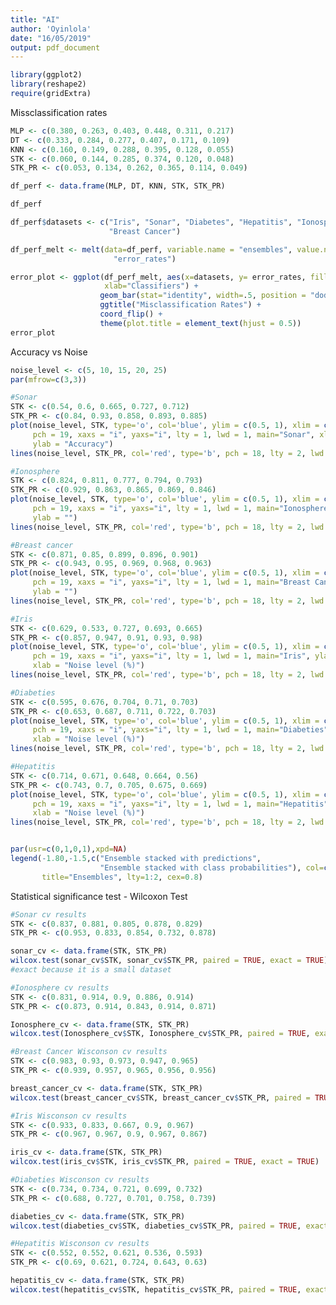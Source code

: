 ```yaml
---
title: "AI"
author: 'Oyinlola'
date: "16/05/2019"
output: pdf_document
---
```


```r
library(ggplot2)
library(reshape2)
require(gridExtra)
```

Missclassification rates
```r
MLP <- c(0.380, 0.263, 0.403, 0.448, 0.311, 0.217)
DT <- c(0.333, 0.284, 0.277, 0.407, 0.171, 0.109)
KNN <- c(0.160, 0.149, 0.288, 0.395, 0.128, 0.055)
STK <- c(0.060, 0.144, 0.285, 0.374, 0.120, 0.048)
STK_PR <- c(0.053, 0.134, 0.262, 0.365, 0.114, 0.049)

df_perf <- data.frame(MLP, DT, KNN, STK, STK_PR)

df_perf
```

```r
df_perf$datasets <- c("Iris", "Sonar", "Diabetes", "Hepatitis", "Ionosphere", 
                      "Breast Cancer")

df_perf_melt <- melt(data=df_perf, variable.name = "ensembles", value.name = 
                       "error_rates")

error_plot <- ggplot(df_perf_melt, aes(x=datasets, y= error_rates, fill=ensembles),
                     xlab="Classifiers") + 
                    geom_bar(stat="identity", width=.5, position = "dodge") + 
                    ggtitle("Misclassification Rates") + 
                    coord_flip() + 
                    theme(plot.title = element_text(hjust = 0.5))
error_plot
```



Accuracy vs Noise
```r
noise_level <- c(5, 10, 15, 20, 25)
par(mfrow=c(3,3))

#Sonar
STK <- c(0.54, 0.6, 0.665, 0.727, 0.712)
STK_PR <- c(0.84, 0.93, 0.858, 0.893, 0.885)
plot(noise_level, STK, type='o', col='blue', ylim = c(0.5, 1), xlim = c(5, 26), bty="n",  
     pch = 19, xaxs = "i", yaxs="i", lty = 1, lwd = 1, main="Sonar", xlab = "", 
     ylab = "Accuracy")
lines(noise_level, STK_PR, col='red', type='b', pch = 18, lty = 2, lwd = 1)

#Ionosphere
STK <- c(0.824, 0.811, 0.777, 0.794, 0.793)
STK_PR <- c(0.929, 0.863, 0.865, 0.869, 0.846)
plot(noise_level, STK, type='o', col='blue', ylim = c(0.5, 1), xlim = c(5, 26), bty="n",  
     pch = 19, xaxs = "i", yaxs="i", lty = 1, lwd = 1, main="Ionosphere", xlab = "", 
     ylab = "")
lines(noise_level, STK_PR, col='red', type='b', pch = 18, lty = 2, lwd = 1)

#Breast cancer
STK <- c(0.871, 0.85, 0.899, 0.896, 0.901)
STK_PR <- c(0.943, 0.95, 0.969, 0.968, 0.963)
plot(noise_level, STK, type='o', col='blue', ylim = c(0.5, 1), xlim = c(5, 26), bty="n",  
     pch = 19, xaxs = "i", yaxs="i", lty = 1, lwd = 1, main="Breast Cancer", xlab = "", 
     ylab = "")
lines(noise_level, STK_PR, col='red', type='b', pch = 18, lty = 2, lwd = 1)

#Iris
STK <- c(0.629, 0.533, 0.727, 0.693, 0.665)
STK_PR <- c(0.857, 0.947, 0.91, 0.93, 0.98)
plot(noise_level, STK, type='o', col='blue', ylim = c(0.5, 1), xlim = c(5, 26), bty="n",  
     pch = 19, xaxs = "i", yaxs="i", lty = 1, lwd = 1, main="Iris", ylab = "Accuracy", 
     xlab = "Noise level (%)")
lines(noise_level, STK_PR, col='red', type='b', pch = 18, lty = 2, lwd = 1)

#Diabeties
STK <- c(0.595, 0.676, 0.704, 0.71, 0.703)
STK_PR <- c(0.653, 0.687, 0.711, 0.722, 0.703)
plot(noise_level, STK, type='o', col='blue', ylim = c(0.5, 1), xlim = c(5, 26), bty="n",  
     pch = 19, xaxs = "i", yaxs="i", lty = 1, lwd = 1, main="Diabeties", ylab = "", 
     xlab = "Noise level (%)")
lines(noise_level, STK_PR, col='red', type='b', pch = 18, lty = 2, lwd = 1)

#Hepatitis
STK <- c(0.714, 0.671, 0.648, 0.664, 0.56)
STK_PR <- c(0.743, 0.7, 0.705, 0.675, 0.669)
plot(noise_level, STK, type='o', col='blue', ylim = c(0.5, 1), xlim = c(5, 26), bty="n",  
     pch = 19, xaxs = "i", yaxs="i", lty = 1, lwd = 1, main="Hepatitis", 
     xlab = "Noise level (%)")
lines(noise_level, STK_PR, col='red', type='b', pch = 18, lty = 2, lwd = 1)


par(usr=c(0,1,0,1),xpd=NA)
legend(-1.80,-1.5,c("Ensemble stacked with predictions", 
                    "Ensemble stacked with class probabilities"), col=c("blue","red"), 
       title="Ensembles", lty=1:2, cex=0.8)

```


Statistical significance test - Wilcoxon Test
```r
#Sonar cv results
STK <- c(0.837, 0.881, 0.805, 0.878, 0.829)
STK_PR <- c(0.953, 0.833, 0.854, 0.732, 0.878)

sonar_cv <- data.frame(STK, STK_PR)
wilcox.test(sonar_cv$STK, sonar_cv$STK_PR, paired = TRUE, exact = TRUE) 
#exact because it is a small dataset
```


```r
#Ionosphere cv results
STK <- c(0.831, 0.914, 0.9, 0.886, 0.914)
STK_PR <- c(0.873, 0.914, 0.843, 0.914, 0.871)

Ionosphere_cv <- data.frame(STK, STK_PR)
wilcox.test(Ionosphere_cv$STK, Ionosphere_cv$STK_PR, paired = TRUE, exact = TRUE)
```


```r
#Breast Cancer Wisconson cv results
STK <- c(0.983, 0.93, 0.973, 0.947, 0.965)
STK_PR <- c(0.939, 0.957, 0.965, 0.956, 0.956)

breast_cancer_cv <- data.frame(STK, STK_PR)
wilcox.test(breast_cancer_cv$STK, breast_cancer_cv$STK_PR, paired = TRUE, exact = TRUE)
```


```r
#Iris Wisconson cv results
STK <- c(0.933, 0.833, 0.667, 0.9, 0.967)
STK_PR <- c(0.967, 0.967, 0.9, 0.967, 0.867)

iris_cv <- data.frame(STK, STK_PR)
wilcox.test(iris_cv$STK, iris_cv$STK_PR, paired = TRUE, exact = TRUE)
```


```r
#Diabeties Wisconson cv results
STK <- c(0.734, 0.734, 0.721, 0.699, 0.732)
STK_PR <- c(0.688, 0.727, 0.701, 0.758, 0.739)

diabeties_cv <- data.frame(STK, STK_PR)
wilcox.test(diabeties_cv$STK, diabeties_cv$STK_PR, paired = TRUE, exact = TRUE)
```
 
 
```r
#Hepatitis Wisconson cv results
STK <- c(0.552, 0.552, 0.621, 0.536, 0.593)
STK_PR <- c(0.69, 0.621, 0.724, 0.643, 0.63)

hepatitis_cv <- data.frame(STK, STK_PR)
wilcox.test(hepatitis_cv$STK, hepatitis_cv$STK_PR, paired = TRUE, exact = TRUE)
```







